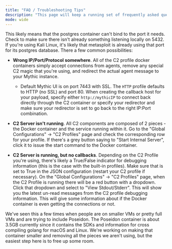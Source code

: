 ```yaml
---
title: "FAQ / Troubleshooting Tips"
description: "This page will keep a running set of frequently asked questions or troubleshooting tips"
mode: wide
---
```


<AccordionGroup>
  <Accordion
    title="Tried starting Mythic, but the mythic\_postgres container keeps restarting."
  >
This likely means that the postgres container can't bind to the port it needs. Check to make sure there isn't already something listening locally on 5432. If you're using Kali Linux, it's likely that metasploit is already using that port for its postgres database.
  </Accordion>
  <Accordion
    title="Started the default container, created a payload, but it's not connecting back."
  >
  There a few common possibilities:

  * **Wrong IP/Port/Protocol somewhere**. All of the C2 profile docker containers simply accept connections from agents, remove any special C2 magic that you're using, and redirect the actual agent message to your Mythic instance.

    * Default Mythic UI is on port 7443 with SSL. The `HTTP` profile defaults to HTTP (no SSL) and port 80. When creating the callback host for your payload, specify either `http://mythicIP` to connect back directly through the C2 container or specify your redirector and make sure your redirector is set to go back to the right IP:Port combination.

  * **C2 Server isn't running**. All C2 components are composed of 2 pieces - the Docker container and the service running within it. Go to the "Global Configurations" -> "C2 Profiles" page and check the corresponding row for your profile. If there's a grey button saying to "Start Internal Server", click it to issue the start command to the Docker container.

  * **C2 Server is running, but no callbacks**. Depending on the C2 Profile you're using, there's likely a True/False indicator for debugging information (this is the case with the built-in profiles). Make sure that is set to True in the JSON configuration (restart your C2 profile if necessary). On the "Global Configurations" -> "C2 Profiles" page, when the C2 Profile is running there will be a red button with a dropdown. Click that dropdown and select to "View Stdout/Stderr". This will show you the latest un-read messages from the C2 profile debugging information. This will give some information about if the Docker container is even getting the connections or not.
  </Accordion>
  <Accordion
    title="Trying to start Mythic, but getting a memory space error?"
  >
  We've seen this a few times when people are on smaller VMs or pretty full VMs and are trying to include Poseidon. The Poseidon container is about 3.5GB currently since it contains the SDKs and information for cross compiling golang for macOS and Linux. We're working on making that container smaller and removing all the pieces we aren't using, but the easiest step here is to free up some room.
  </Accordion>
</AccordionGroup>
